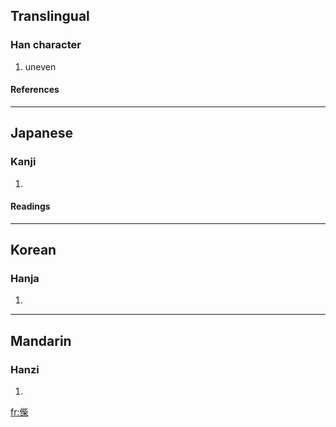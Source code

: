 ==Translingual==
===Han character===
{{Han char|rn=9|rad=人|as=09|sn=11|four=2129<sub>4</sub>|canj=人卜心木 (OYPD)}}
# uneven
====References====
{{Han ref|kx=0111.190|dkj=00883|dj=0237.160|hdz=10202.070|uh=5068|ud=20584|bh=D85B|bd=55387}}
----
==Japanese==
===Kanji===
{{ja-kanji|grade=|rs=人09}}
# {{defn|Japanese}}
====Readings====
{{ja-readings|on=[[し]] (shi)|kun=[[そろわない]] (sorowanai)}}
----
==Korean==
===Hanja===
{{ko-hanja|hangeul=치|rv=chi|mr=ch'i}}
# {{defn|Korean}}
----
==Mandarin==
===Hanzi===
{{cmn-hanzi|pin=[[cī]] ([[ci1]])|wg=tz'u<sup>1</sup>}}
# {{defn|Mandarin}}

[[fr:偨]]